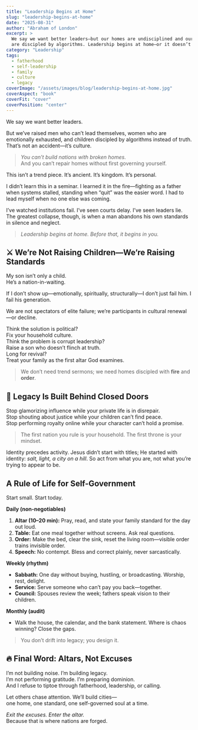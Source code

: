 ```yaml
---
title: "Leadership Begins at Home"
slug: "leadership-begins-at-home"
date: "2025-08-31"
author: "Abraham of London"
excerpt: >
  We say we want better leaders—but our homes are undisciplined and our children
  are discipled by algorithms. Leadership begins at home—or it doesn’t begin at all.
category: "Leadership"
tags:
  - fatherhood
  - self-leadership
  - family
  - culture
  - legacy
coverImage: "/assets/images/blog/leadership-begins-at-home.jpg"
coverAspect: "book"
coverFit: "cover"
coverPosition: "center"
---
```


We say we want better leaders.

But we’ve raised men who can’t lead themselves, women who are emotionally exhausted, and children discipled by algorithms instead of truth. That’s not an accident—it’s culture.

> *You can’t build nations with broken homes.*  
> And you can’t repair homes without first governing yourself.

This isn’t a trend piece. It’s ancient. It’s kingdom. It’s personal.

I didn’t learn this in a seminar. I learned it in the fire—fighting as a father when systems stalled, standing when “quit” was the easier word. I had to lead myself when no one else was coming.

I’ve watched institutions fail. I’ve seen courts delay. I’ve seen leaders lie.  
The greatest collapse, though, is when a man abandons his own standards in silence and neglect.

> *Leadership begins at home. Before that, it begins in you.*

## ⚔ We’re Not Raising Children—We’re Raising Standards

My son isn’t only a child.  
He’s a nation-in-waiting.

If I don’t show up—emotionally, spiritually, structurally—I don’t just fail him. I fail his generation.

We are not spectators of elite failure; we’re participants in cultural renewal—or decline.

Think the solution is political?  
Fix your household culture.  
Think the problem is corrupt leadership?  
Raise a son who doesn’t flinch at truth.  
Long for revival?  
Treat your family as the first altar God examines.

> We don’t need trend sermons; we need homes discipled with **fire** and **order**.

## 🧱 Legacy Is Built Behind Closed Doors

Stop glamorizing influence while your private life is in disrepair.  
Stop shouting about justice while your children can’t find peace.  
Stop performing royalty online while your character can’t hold a promise.

> The first nation you rule is your household. The first throne is your mindset.

Identity precedes activity. Jesus didn’t start with titles; He started with identity: *salt, light, a city on a hill*. So act from what you are, not what you’re trying to appear to be.

## A Rule of Life for Self-Government

Start small. Start today.

**Daily (non-negotiables)**  
1. **Altar (10–20 min):** Pray, read, and state your family standard for the day out loud.  
2. **Table:** Eat one meal together without screens. Ask real questions.  
3. **Order:** Make the bed, clear the sink, reset the living room—visible order trains invisible order.  
4. **Speech:** No contempt. Bless and correct plainly, never sarcastically.

**Weekly (rhythm)**  
- **Sabbath:** One day without buying, hustling, or broadcasting. Worship, rest, delight.  
- **Service:** Serve someone who can’t pay you back—together.  
- **Council:** Spouses review the week; fathers speak vision to their children.

**Monthly (audit)**  
- Walk the house, the calendar, and the bank statement. Where is chaos winning? Close the gaps.

> You don’t drift into legacy; you design it.

## 🔥 Final Word: Altars, Not Excuses

I’m not building noise. I’m building legacy.  
I’m not performing gratitude. I’m preparing dominion.  
And I refuse to tiptoe through fatherhood, leadership, or calling.

Let others chase attention. We’ll build cities—  
one home, one standard, one self-governed soul at a time.

*Exit the excuses. Enter the altar.*  
Because that is where nations are forged.
